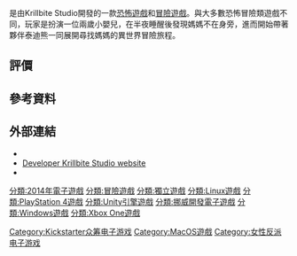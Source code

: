 {{expand|time=2018-01-12T16:13:00+00:00}}
{{NoteTA
| G1=Games
}}

{{Infobox VG
| title = 睡夢之中
| original =
| japanese =
| english = Among the Sleep
| image =
| caption =
| official = {{vgrelease|}}
| common = {{vgrelease|}}
| genre = [[恐怖遊戲|恐怖]]、[[冒險遊戲|冒險]]
| platforms = {{spml|[[Microsoft_Windows|Microsoft Windows]]|[[OS_X|OS X]]|[[Linux|Linux]]|[[PlayStation_4|PlayStation 4]]|[[Xbox_One|Xbox One]]|[[任天堂Switch|任天堂Switch]]}}
| developer = Krillbite Studio
| publisher = '''個人電腦(PC)'''<br />Krillbite Studio<br />'''PlayStation 4'''<br />[[索尼電腦娛樂|索尼電腦娛樂]]<br />'''Xbox One'''<br />[[微軟工作室|微軟工作室]]<br />'''任天堂Switch'''<br />{{le|SOEDESCO|Soedesco}}
| distributor = {{vgrelease|}}
| director =
| producer = Ole Andreas Jordet
| designer = Anders Ugland
| writer =
| programmer =
| composer =
| artist =
| series =
| engine = [[Unity_(遊戲引擎)|Unity引擎]]
| modes = [[單人電子遊戲|单人]]
| released = 2014年(PC首發)
}}

{{Vgname|1=睡夢之中|en=Among the Sleep}}是由Krillbite Studio開發的一款[[恐怖遊戲|恐怖遊戲]]和[[冒險遊戲|冒險遊戲]]。與大多數恐怖冒險類遊戲不同，玩家是扮演一位兩歲小嬰兒，在半夜睡醒後發現媽媽不在身旁，進而開始帶著夥伴泰迪熊一同展開尋找媽媽的異世界冒險旅程。

== 評價 ==

{{Video game reviews
| align = left
| GR = 61.52%<ref>{{cite web |url=http://www.gamerankings.com/pc/707294-among-the-sleep/index.html |title=Among the Sleep |work=GameRankings.com |access-date=2016-03-27 |archive-date=2019-12-09 |archive-url=https://web.archive.org/web/20191209013451/https://www.gamerankings.com/pc/707294-among-the-sleep/index.html |dead-url=no }}</ref>
| MC = 66/100<ref>{{Cite web |url=http://www.metacritic.com/game/pc/among-the-sleep/critic-reviews |title=存档副本 |access-date=2016-03-27 |archive-date=2020-08-17 |archive-url=https://web.archive.org/web/20200817152720/https://www.metacritic.com/game/pc/among-the-sleep/critic-reviews |dead-url=no }}</ref>
| EuroG = 4/10<ref>{{cite web | url=http://www.eurogamer.net/articles/2014-06-04-among-the-sleep-review | title=Among the Sleep review | work=Eurogamer | date=2014-06-04 | last=Cobbett | first=Richard | access-date=2016-03-27 | archive-date=2020-11-12 | archive-url=https://web.archive.org/web/20201112011959/https://www.eurogamer.net/articles/2014-06-04-among-the-sleep-review | dead-url=no }}</ref>
| GI = 7.75/10<ref>{{cite web | url=http://www.gameinformer.com/games/among_the_sleep/b/pc/archive/2014/05/30/game-informer-review-among-the-sleep-pc.aspx | title=Among the Sleep | work=Game Informer | date=2014-05-30 | last=Turi | first=Tim | access-date=2016-03-27 | archive-date=2015-08-17 | archive-url=https://web.archive.org/web/20150817090709/http://www.gameinformer.com/games/among_the_sleep/b/pc/archive/2014/05/30/game-informer-review-among-the-sleep-pc.aspx | dead-url=no }}</ref>
| GSpot = 7/10<ref>{{cite web | url=http://www.gamespot.com/reviews/among-the-sleep-review/1900-6415778/ | title=Among the Sleep review | work=GameSpot | date=2014-05-29 | last=Petit | first=Carolyn | access-date=2016-03-27 | archive-date=2015-05-16 | archive-url=https://web.archive.org/web/20150516025505/http://www.gamespot.com/reviews/among-the-sleep-review/1900-6415778/ | dead-url=no }}</ref>
| IGN = 7.3/10<ref>{{cite web | url=http://www.ign.com/articles/2014/06/05/among-the-sleep-review | title=Among the Sleep - Teddy scare | work=IGN | date=2014-06-05 | access-date=2016-03-27 | archive-date=2015-05-07 | archive-url=https://web.archive.org/web/20150507164847/http://www.ign.com/articles/2014/06/05/among-the-sleep-review | dead-url=no }}</ref>
| Joystiq = {{Rating|4|5}}<ref>{{cite web | url=http://www.joystiq.com/2014/05/29/among-the-sleep-review-real-monsters/ | title=Among The Sleep Review: Real monsters | work=Joystiq | date=2014-05-29 | access-date=2016-03-27 | archive-url=https://web.archive.org/web/20141016001040/http://www.joystiq.com/2014/05/29/among-the-sleep-review-real-monsters/ | archive-date=2014-10-16 | dead-url=yes }}</ref>
| PCGUS = 60/100<ref>{{cite web | url=http://www.pcgamer.com/review/among-the-sleep-review/ | title=Among the Sleep review | work=PC Gamer | date=2014-05-29 | last=Tyler | first=Wilde | access-date=2016-03-27 | archive-date=2014-09-25 | archive-url=https://web.archive.org/web/20140925094844/http://www.pcgamer.com/review/among-the-sleep-review/ | dead-url=no }}</ref>
| Poly = 7/10<ref>{{cite web | url=http://www.polygon.com/2014/5/29/5745584/among-the-sleep-review | title=Among the Sleep review: Sweet Dreams | work=Polygon | date=2014-05-29 | last=Kollar | first=Philip | access-date=2016-03-27 | archive-date=2020-11-11 | archive-url=https://web.archive.org/web/20201111211223/http://www.polygon.com/2014/5/29/5745584/among-the-sleep-review | dead-url=no }}</ref>
}}
{{clear}}

== 參考資料 ==
{{Reflist}}

== 外部連結 ==
* {{official website|http://www.krillbite.com/ats}}
* [http://www.krillbite.com/ Developer Krillbite Studio website] {{Wayback|url=http://www.krillbite.com/ |date=20210301004346 }}
* {{巴哈姆特|56968|睡夢之中}}

{{DEFAULTSORT:Among the Sleep}}
[[分類:2014年電子遊戲|分類:2014年電子遊戲]]
[[分類:冒險遊戲|分類:冒險遊戲]]
[[分類:獨立遊戲|分類:獨立遊戲]]
[[Category:Kickstarter众筹电子游戏|Category:Kickstarter众筹电子游戏]]
[[分類:Linux遊戲|分類:Linux遊戲]]
[[Category:MacOS遊戲|Category:MacOS遊戲]]
[[分類:PlayStation_4遊戲|分類:PlayStation 4遊戲]]
[[分類:Unity引擎遊戲|分類:Unity引擎遊戲]]
[[分類:挪威開發電子遊戲|分類:挪威開發電子遊戲]]
[[分類:Windows遊戲|分類:Windows遊戲]]
[[分類:Xbox_One遊戲|分類:Xbox One遊戲]]
[[Category:女性反派电子游戏|Category:女性反派电子游戏]]

{{adventure-videogame-stub}}